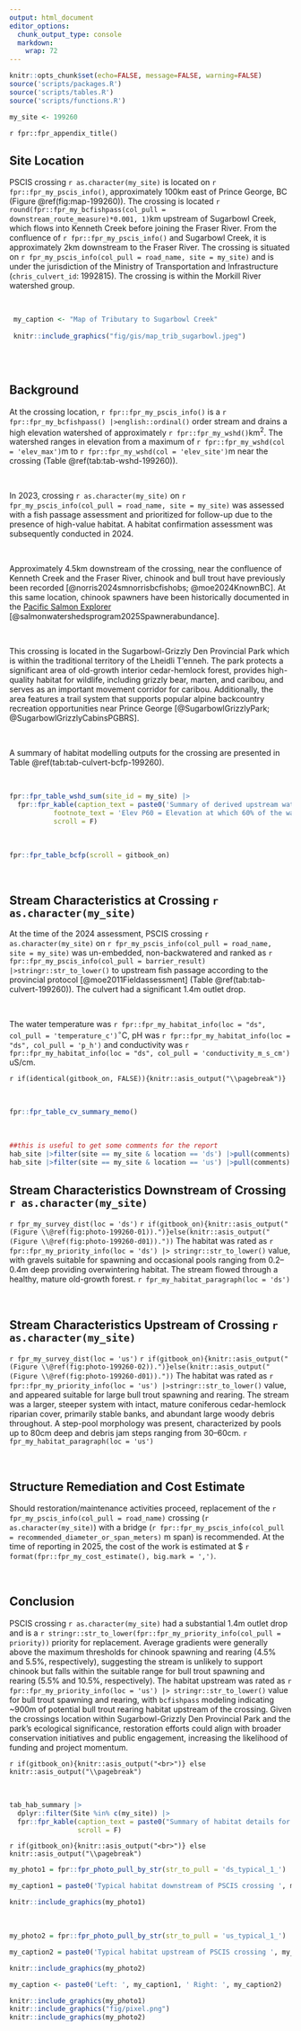 ```yaml
---
output: html_document
editor_options: 
  chunk_output_type: console
  markdown: 
    wrap: 72
---
```


```r
knitr::opts_chunk$set(echo=FALSE, message=FALSE, warning=FALSE)
source('scripts/packages.R')
source('scripts/tables.R')
source('scripts/functions.R')
```

```r
my_site <- 199260
```

`r fpr::fpr_appendix_title()`


## Site Location {.unnumbered}

PSCIS crossing `r as.character(my_site)` is located on `r fpr::fpr_my_pscis_info()`, approximately 100km east of Prince George, BC (Figure \@ref(fig:map-199260)). The crossing is located `r round(fpr::fpr_my_bcfishpass(col_pull = downstream_route_measure)*0.001, 1)`km upstream of Sugarbowl Creek, which flows into Kenneth Creek before joining the Fraser River. From the confluence of `r fpr::fpr_my_pscis_info()` and Sugarbowl Creek, it is approximately 2km downstream to the Fraser River. The crossing is situated on `r fpr_my_pscis_info(col_pull = road_name, site = my_site)` and is under the jurisdiction of the Ministry of Transportation and Infrastructure (`chris_culvert_id`: 1992815). The crossing is within the Morkill River watershed group. 

<br>

```r
 my_caption <- "Map of Tributary to Sugarbowl Creek"
 
 knitr::include_graphics("fig/gis/map_trib_sugarbowl.jpeg")
 
```

<br>


## Background {.unnumbered}

At the crossing location, `r fpr::fpr_my_pscis_info()` is a
`r fpr::fpr_my_bcfishpass() |>english::ordinal()` order stream and drains a high elevation watershed of approximately
`r fpr::fpr_my_wshd()`km^2^. The watershed ranges in elevation from
a maximum of `r fpr::fpr_my_wshd(col = 'elev_max')`m to
`r fpr::fpr_my_wshd(col = 'elev_site')`m near the crossing (Table
\@ref(tab:tab-wshd-199260)).

<br>

In 2023, crossing `r as.character(my_site)` on `r fpr_my_pscis_info(col_pull = road_name, site = my_site)`  was assessed with a fish passage assessment and prioritized for follow-up due to the presence of high-value habitat. A habitat confirmation assessment was subsequently conducted in 2024. 

<br>

Approximately 4.5km downstream of the crossing, near the confluence of Kenneth Creek and the Fraser River, chinook and bull trout have previously been recorded [@norris2024smnorrisbcfishobs; @moe2024KnownBC]. At this same location, chinook spawners have been historically documented in the [Pacific Salmon Explorer](https://www.salmonexplorer.ca/) [@salmonwatershedsprogram2025Spawnerabundance].  

<br>

This crossing is located in the Sugarbowl-Grizzly Den Provincial Park which is within the traditional territory of the Lheidli T’enneh. The park protects a significant area of old-growth interior cedar-hemlock forest, provides high-quality habitat for wildlife, including grizzly bear, marten, and caribou, and serves as an important movement corridor for caribou. Additionally, the area features a trail system that supports popular alpine backcountry recreation opportunities near Prince George [@SugarbowlGrizzlyPark; @SugarbowlGrizzlyCabinsPGBRS].  

<br>

A summary of habitat modelling outputs for the crossing are presented in Table
\@ref(tab:tab-culvert-bcfp-199260).

<br>

```r
fpr::fpr_table_wshd_sum(site_id = my_site) |>
  fpr::fpr_kable(caption_text = paste0('Summary of derived upstream watershed statistics for PSCIS crossing ', my_site, '.'),
           footnote_text = 'Elev P60 = Elevation at which 60% of the watershed area is above',
           scroll = F)

```

<br>

```r
fpr::fpr_table_bcfp(scroll = gitbook_on) 
```

<br>


## Stream Characteristics at Crossing `r as.character(my_site)` {.unnumbered}

At the time of the 2024 assessment, PSCIS crossing `r as.character(my_site)` on `r fpr_my_pscis_info(col_pull = road_name, site = my_site)` was un-embedded, non-backwatered and ranked as `r fpr::fpr_my_pscis_info(col_pull = barrier_result) |>stringr::str_to_lower()` to upstream fish passage according to the provincial protocol [@moe2011Fieldassessment] (Table \@ref(tab:tab-culvert-199260)). The culvert had a significant 1.4m outlet drop. 

<br>

The water temperature was `r fpr::fpr_my_habitat_info(loc = "ds", col_pull = 'temperature_c')`$^\circ$C,
pH was `r fpr::fpr_my_habitat_info(loc = "ds", col_pull = 'p_h')` and
conductivity was `r fpr::fpr_my_habitat_info(loc = "ds", col_pull = 'conductivity_m_s_cm')` uS/cm.

`r if(identical(gitbook_on, FALSE)){knitr::asis_output("\\pagebreak")}`

<br>

```r
fpr::fpr_table_cv_summary_memo()

```


<br>

```r
##this is useful to get some comments for the report
hab_site |>filter(site == my_site & location == 'ds') |>pull(comments)
hab_site |>filter(site == my_site & location == 'us') |>pull(comments)

```


## Stream Characteristics Downstream of Crossing `r as.character(my_site)` {.unnumbered}

`r fpr_my_survey_dist(loc = 'ds')` `r if(gitbook_on){knitr::asis_output("(Figure \\@ref(fig:photo-199260-01)).")}else(knitr::asis_output("(Figure \\@ref(fig:photo-199260-d01))."))` The habitat was rated as `r fpr::fpr_my_priority_info(loc = 'ds') |> stringr::str_to_lower()` value, with gravels suitable for spawning and occasional pools ranging from 0.2–0.4m deep providing overwintering habitat. The stream flowed through a healthy, mature old-growth forest. `r fpr_my_habitat_paragraph(loc = 'ds')`

<br>

## Stream Characteristics Upstream of Crossing `r as.character(my_site)` {.unnumbered}

`r fpr_my_survey_dist(loc = 'us')` `r if(gitbook_on){knitr::asis_output("(Figure \\@ref(fig:photo-199260-02)).")}else(knitr::asis_output("(Figure \\@ref(fig:photo-199260-d01))."))` The habitat was rated as `r fpr::fpr_my_priority_info(loc = 'us') |>stringr::str_to_lower()` value, and appeared suitable for large bull trout spawning and rearing. The stream was a larger, steeper system with intact, mature coniferous cedar-hemlock riparian cover, primarily stable banks, and abundant large woody debris throughout. A step-pool morphology was present, characterized by pools up to 80cm deep and debris jam steps ranging from 30–60cm. `r fpr_my_habitat_paragraph(loc = 'us')`

<br>
 

## Structure Remediation and Cost Estimate {.unnumbered}

Should restoration/maintenance activities proceed, replacement of the `r fpr_my_pscis_info(col_pull = road_name)` crossing (`r as.character(my_site)`) with a bridge (`r fpr::fpr_my_pscis_info(col_pull = recommended_diameter_or_span_meters)` m span) is recommended. At the time of reporting in 2025, the cost of the work is estimated at \$ `r format(fpr::fpr_my_cost_estimate(), big.mark = ',')`.

<br>


## Conclusion {.unnumbered}

PSCIS crossing `r as.character(my_site)` had a substantial 1.4m outlet drop and is a `r stringr::str_to_lower(fpr::fpr_my_priority_info(col_pull = priority))` priority for replacement. Average gradients were generally above the maximum thresholds for chinook spawning and rearing (4.5% and 5.5%, respectively), suggesting the stream is unlikely to support chinook but falls within the suitable range for bull trout spawning and rearing (5.5% and 10.5%, respectively). The habitat upstream was rated as `r fpr::fpr_my_priority_info(loc = 'us') |> stringr::str_to_lower()` value for bull trout spawning and rearing, with `bcfishpass` modeling indicating ~900m of potential bull trout rearing habitat upstream of the crossing. Given the crossings location within Sugarbowl-Grizzly Den Provincial Park and the park's ecological significance, restoration efforts could align with broader conservation initiatives and public engagement, increasing the likelihood of funding and project momentum.
 
`r if(gitbook_on){knitr::asis_output("<br>")} else knitr::asis_output("\\pagebreak")`

<br>

```r
tab_hab_summary |>
  dplyr::filter(Site %in% c(my_site)) |> 
  fpr::fpr_kable(caption_text = paste0("Summary of habitat details for PSCIS crossing ", my_site, "."),
                 scroll = F) 

```

`r if(gitbook_on){knitr::asis_output("<br>")} else knitr::asis_output("\\pagebreak")`

```r
my_photo1 = fpr::fpr_photo_pull_by_str(str_to_pull = 'ds_typical_1_')

my_caption1 = paste0('Typical habitat downstream of PSCIS crossing ', my_site, '.')


```

```r
knitr::include_graphics(my_photo1)
```

<br>

```r
my_photo2 = fpr::fpr_photo_pull_by_str(str_to_pull = 'us_typical_1_')

my_caption2 = paste0('Typical habitat upstream of PSCIS crossing ', my_site, '.')


```

```r
knitr::include_graphics(my_photo2)
```

```r
my_caption <- paste0('Left: ', my_caption1, ' Right: ', my_caption2)

knitr::include_graphics(my_photo1)
knitr::include_graphics("fig/pixel.png")
knitr::include_graphics(my_photo2)
```
